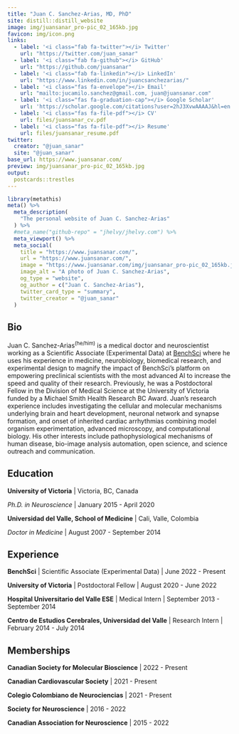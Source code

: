 ```yaml
---
title: "Juan C. Sanchez-Arias, MD, PhD"
site: distill::distill_website
image: img/juansanar_pro-pic_02_165kb.jpg
favicon: img/icon.png 
links:
  - label: '<i class="fab fa-twitter"></i> Twitter'
    url: "https://twitter.com/juan_sanar"
  - label: '<i class="fab fa-github"></i> GitHub'
    url: "https://github.com/juansanar"
  - label: '<i class="fab fa-linkedin"></i> LinkedIn'
    url: "https://www.linkedin.com/in/juancsanchezarias/"
  - label: '<i class="fas fa-envelope"></i> Email'
    url: "mailto:jucamilo.sanchez@gmail.com, juan@juansanar.com"
  - label: '<i class="fas fa-graduation-cap"></i> Google Scholar'
    url: 'https://scholar.google.com/citations?user=2hJ3XvwAAAAJ&hl=en'
  - label: '<i class="fas fa-file-pdf"></i> CV'
    url: files/juansanar_cv.pdf
  - label: '<i class="fas fa-file-pdf"></i> Resume'
    url: files/juansanar_resume.pdf
twitter:
  creator: "@juan_sanar"
  site: "@juan_sanar"
base_url: https://www.juansanar.com/
preview: img/juansanar_pro-pic_02_165kb.jpg
output:
  postcards::trestles
---
```


```r
library(metathis)
meta() %>%
  meta_description(
    "The personal website of Juan C. Sanchez-Arias"
  ) %>%
  #meta_name("github-repo" = "jhelvy/jhelvy.com") %>%
  meta_viewport() %>%
  meta_social(
    title = "https://www.juansanar.com/",
    url = "https://www.juansanar.com/",
    image = "https://www.juansanar.com/img/juansanar_pro-pic_02_165kb.jpg",
    image_alt = "A photo of Juan C. Sanchez-Arias",
    og_type = "website",
    og_author = c("Juan C. Sanchez-Arias"),
    twitter_card_type = "summary",
    twitter_creator = "@juan_sanar"
  )
```
 
## Bio

Juan C. Sanchez-Arias<sup>(he/him)</sup> is a medical doctor and neuroscientist working as a Scientific Associate (Experimental Data) at [BenchSci](https://www.benchsci.com/) where he uses his experience in medicine, neurobiology, biomedical research, and experimental design to magnify the impact of BenchSci's platform on empowering preclinical scientists with the most advanced AI to increase the speed and quality of their research. Previously, he was a Postdoctoral Fellow in the Division of Medical Science at the University of Victoria funded by a Michael Smith Health Research BC Award. Juan's research experience includes investigating the cellular and molecular mechanisms underlying brain and heart development, neuronal network and synapse formation, and onset of inherited cardiac arrhythmias combining model organism experimentation, advanced microscopy, and computational biology. His other interests include pathophysiological mechanisms of human disease, bio-image analysis automation, open science, and science outreach and communication.

## Education

**University of Victoria** | Victoria, BC, Canada

*Ph.D. in Neuroscience* | January 2015 - April 2020

**Universidad del Valle, School of Medicine** | Cali, Valle, Colombia

*Doctor in Medicine* | August 2007 - September 2014

## Experience

**BenchSci** | Scientific Associate (Experimental Data) | June 2022 - Present

**University of Victoria** | Postdoctoral Fellow | August 2020 - June 2022

**Hospital Universitario del Valle ESE** | Medical Intern | September 2013 - September 2014

**Centro de Estudios Cerebrales, Universidad del Valle** | Research Intern | February 2014 - July 2014

## Memberships

**Canadian Society for Molecular Bioscience** | 2022 - Present

**Canadian Cardiovascular Society** | 2021 - Present

**Colegio Colombiano de Neurociencias** | 2021 - Present

**Society for Neuroscience** | 2016 - 2022

**Canadian Association for Neuroscience** | 2015 - 2022


